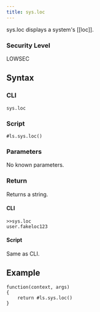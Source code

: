```yaml
---
title: sys.loc
---
```


sys.loc displays a system's [[loc]].

### Security Level

LOWSEC

## Syntax

### CLI

```
sys.loc
```

### Script

```
#ls.sys.loc()
```

### Parameters

No known parameters.

### Return

Returns a string.

#### CLI

```
>>sys.loc
user.fakeloc123
```

#### Script

Same as CLI.

## Example

```
function(context, args)
{
	return #ls.sys.loc()
}
```
